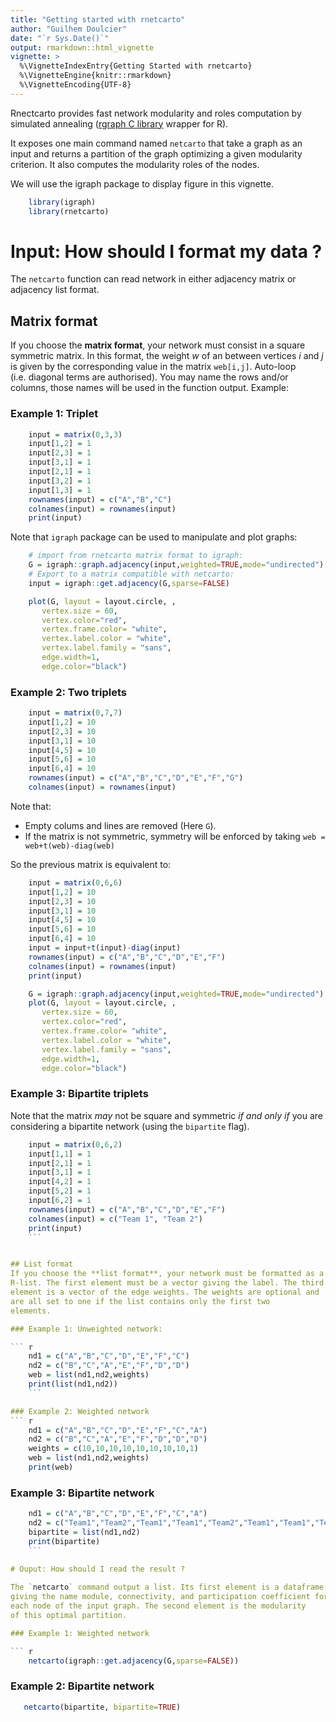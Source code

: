 ```yaml
---
title: "Getting started with rnetcarto"
author: "Guilhem Doulcier"
date: "`r Sys.Date()`"
output: rmarkdown::html_vignette
vignette: >
  %\VignetteIndexEntry{Getting Started with rnetcarto}
  %\VignetteEngine{knitr::rmarkdown}
  %\VignetteEncoding{UTF-8}
---
```



Rnectcarto provides fast network modularity and roles computation by
simulated annealing
([rgraph C library](https://github.com/seeslab/rgraph) wrapper for
R).

It exposes one main command named `netcarto` that take a graph as an
input and returns a partition of the graph optimizing a given
modularity criterion. It also computes the modularity roles of the nodes.

We will use the igraph package to display figure in this vignette.
``` r
	library(igraph)
	library(rnetcarto)
```


# Input: How should I format my data ?

The `netcarto` function can read network in either adjacency matrix or
adjacency list format.

## Matrix format
If you choose the **matrix format**, your network must consist in a
square symmetric matrix. In this format, the weight $w$ of an between
vertices $i$ and $j$ is given by the corresponding value in the matrix
`web[i,j]`. Auto-loop (i.e. diagonal terms are authorised). You may name the rows and/or
columns, those names will be used in the function output.  Example:



### Example 1: Triplet
``` r
    input = matrix(0,3,3)
    input[1,2] = 1
    input[2,3] = 1
    input[3,1] = 1
	input[2,1] = 1
    input[3,2] = 1
    input[1,3] = 1
    rownames(input) = c("A","B","C")
    colnames(input) = rownames(input)
	print(input)
```

Note that `igraph` package can be used to manipulate and plot graphs:
``` r
    # import from rnetcarto matrix format to igraph:
    G = igraph::graph.adjacency(input,weighted=TRUE,mode="undirected")
    # Export to a matrix compatible with netcarto:
	input = igraph::get.adjacency(G,sparse=FALSE)
```

``` r
	plot(G, layout = layout.circle, ,
       vertex.size = 60,
       vertex.color="red",
       vertex.frame.color= "white",
       vertex.label.color = "white",
       vertex.label.family = "sans",
       edge.width=1,
       edge.color="black")
```

### Example 2: Two triplets
``` r
    input = matrix(0,7,7)
    input[1,2] = 10
    input[2,3] = 10
    input[3,1] = 10
    input[4,5] = 10
    input[5,6] = 10
    input[6,4] = 10
    rownames(input) = c("A","B","C","D","E","F","G")
    colnames(input) = rownames(input)
```

Note that:

- Empty colums and lines are removed (Here `G`).
- If the matrix is not symmetric, symmetry will be enforced by taking
  `web = web+t(web)-diag(web)`

So the previous matrix is equivalent to:

``` r
    input = matrix(0,6,6)
    input[1,2] = 10
    input[2,3] = 10
    input[3,1] = 10
    input[4,5] = 10
    input[5,6] = 10
    input[6,4] = 10
	input = input+t(input)-diag(input)
    rownames(input) = c("A","B","C","D","E","F")
    colnames(input) = rownames(input)
	print(input)
```


``` r
    G = igraph::graph.adjacency(input,weighted=TRUE,mode="undirected")
	plot(G, layout = layout.circle, ,
       vertex.size = 60,
       vertex.color="red",
       vertex.frame.color= "white",
       vertex.label.color = "white",
       vertex.label.family = "sans",
       edge.width=1,
       edge.color="black")
```





### Example 3: Bipartite triplets
Note that the matrix *may* not be square and symmetric *if and only
if* you are considering a bipartite network (using the `bipartite`
flag).


``` r
    input = matrix(0,6,2)
    input[1,1] = 1
    input[2,1] = 1
    input[3,1] = 1
    input[4,2] = 1
    input[5,2] = 1
    input[6,2] = 1
    rownames(input) = c("A","B","C","D","E","F")
    colnames(input) = c("Team 1", "Team 2")
	print(input)
	```


## List format
If you choose the **list format**, your network must be formatted as a
R-list. The first element must be a vector giving the label. The third
element is a vector of the edge weights. The weights are optional and
are all set to one if the list contains only the first two
elements.

### Example 1: Unweighted network:

``` r
    nd1 = c("A","B","C","D","E","F","C")
    nd2 = c("B","C","A","E","F","D","D")
	web = list(nd1,nd2,weights)
    print(list(nd1,nd2))
	```

### Example 2: Weighted network
``` r
    nd1 = c("A","B","C","D","E","F","C","A")
    nd2 = c("B","C","A","E","F","D","D","D")
	weights = c(10,10,10,10,10,10,10,10,1)
	web = list(nd1,nd2,weights)
    print(web)
```

### Example 3: Bipartite network

``` r
    nd1 = c("A","B","C","D","E","F","C","A")
    nd2 = c("Team1","Team2","Team1","Team1","Team2","Team1","Team1","Team2")
	bipartite = list(nd1,nd2)
    print(bipartite)
	```
	
# Ouput: How should I read the result ?

The `netcarto` command output a list. Its first element is a dataframe
giving the name module, connectivity, and participation coefficient for
each node of the input graph. The second element is the modularity
of this optimal partition.

### Example 1: Weighted network

``` r
    netcarto(igraph::get.adjacency(G,sparse=FALSE))
```

### Example 2: Bipartite network


``` r
   netcarto(bipartite, bipartite=TRUE)
```
